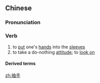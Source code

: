 ==Chinese==
{{zh-forms}}

===Pronunciation===
{{zh-pron
|m=xiùshǒu
|h=pfs=chhiu-sú
|cat=v
}}

===Verb===
{{zh-verb}}

# to [[put]] one's [[hand]]s into the [[sleeve]]s
# to take a do-nothing [[attitude]]; to [[look on]]

====Derived terms====
{{zh-der|袖手旁觀}}

[[zh:袖手]]